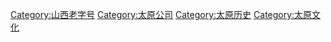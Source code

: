 [[Category:山西老字号|Category:山西老字号]]
[[Category:太原公司|Category:太原公司]]
[[Category:太原历史|Category:太原历史]]
[[Category:太原文化|Category:太原文化]]
